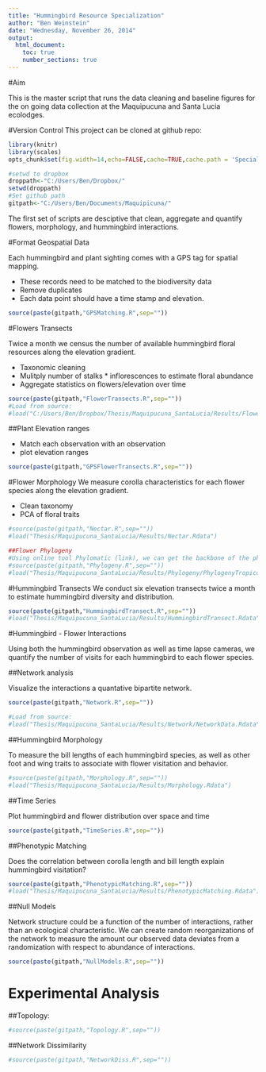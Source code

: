 ```yaml
---
title: "Hummingbird Resource Specialization"
author: "Ben Weinstein"
date: "Wednesday, November 26, 2014"
output:
  html_document:
    toc: true
    number_sections: true
---
```


#Aim

This is the master script that runs the data cleaning and baseline figures for the on going data collection at the Maquipucuna and Santa Lucia ecolodges.

#Version Control
This project can be cloned at github repo: 


```r
library(knitr)
library(scales)
opts_chunk$set(fig.width=14,echo=FALSE,cache=TRUE,cache.path = 'Specialization_cache/', fig.path='figure/',warning=FALSE,message=FALSE, dpi=100)
```


```r
#setwd to dropbox
droppath<-"C:/Users/Ben/Dropbox/"
setwd(droppath)
#Set github path
gitpath<-"C:/Users/Ben/Documents/Maquipicuna/"
```

The first set of scripts are desciptive that clean, aggregate and quantify flowers, morphology, and hummingbird interactions.

#Format Geospatial Data

Each hummingbird and plant sighting comes with a GPS tag for spatial mapping. 

* These records need to be matched to the biodiversity data
* Remove duplicates
* Each data point should have a time stamp and elevation.

```r
source(paste(gitpath,"GPSMatching.R",sep=""))  
```

#Flowers Transects

Twice a month we census the number of available hummingbird floral resources along the elevation gradient. 

* Taxonomic cleaning
* Mulitply number of stalks * inflorescences to estimate floral abundance
* Aggregate statistics on flowers/elevation over time

```r
source(paste(gitpath,"FlowerTransects.R",sep=""))  
#Load from source:
#load("C:/Users/Ben/Dropbox/Thesis/Maquipucuna_SantaLucia/Results/FlowerTransect.Rdata")
```

##Plant Elevation ranges

* Match each observation with an observation
* plot elevation ranges

```r
source(paste(gitpath,"GPSFlowerTransects.R",sep=""))   
```

#Flower Morphology
We measure corolla characteristics for each flower species along the elevation gradient.

* Clean taxonomy
* PCA of floral traits

```r
#source(paste(gitpath,"Nectar.R",sep=""))
#load("Thesis/Maquipucuna_SantaLucia/Results/Nectar.Rdata")
```

```r
##Flower Phylogeny
#Using online tool Phylomatic (link), we can get the backbone of the phylogeny of the flowers
#source(paste(gitpath,"Phylogeny.R",sep=""))
#load("Thesis/Maquipucuna_SantaLucia/Results/Phylogeny/PhylogenyTropicos.Rdata")
```

#Hummingbird Transects
We conduct six elevation transects twice a month to estimate hummingbird diversity and distribution.

```r
source(paste(gitpath,"HummingbirdTransect.R",sep="")) 
#load("Thesis/Maquipucuna_SantaLucia/Results/HummingbirdTransect.Rdata")
```

#Hummingbird - Flower Interactions

Using both the hummingbird observation as well as time lapse cameras, we quantify the number of visits for each hummingbird to each flower species.

##Network analysis

Visualize the interactions a quantative bipartite network.

```r
source(paste(gitpath,"Network.R",sep="")) 

#Load from source:
#load("Thesis/Maquipucuna_SantaLucia/Results/Network/NetworkData.Rdata")
```

##Hummingbird Morphology

To measure the bill lengths of each hummingbird species, as well as other foot and wing traits to associate with flower visitation and behavior.

```r
#source(paste(gitpath,"Morphology.R",sep=""))
#load("Thesis/Maquipucuna_SantaLucia/Results/Morphology.Rdata")
```

##Time Series

Plot hummingbird and flower distribution over space and time
```r
source(paste(gitpath,"TimeSeries.R",sep="")) 
```

##Phenotypic Matching 

Does the correlation between corolla length and bill length explain hummingbird visitation?

```r
source(paste(gitpath,"PhenotypicMatching.R",sep=""))
#load("Thesis/Maquipucuna_SantaLucia/Results/PhenotypicMatching.Rdata")
```

##Null Models

Network structure could be a function of the number of interactions, rather than an ecological characteristic. We can create random reorganizations of the network to measure the amount our observed data deviates from a randomization with respect to abundance of interactions.

```r
source(paste(gitpath,"NullModels.R",sep=""))
```

# Experimental Analysis

##Topology:
```r
#source(paste(gitpath,"Topology.R",sep=""))
```

##Network Dissimilarity

```r
#source(paste(gitpath,"NetworkDiss.R",sep=""))
```
